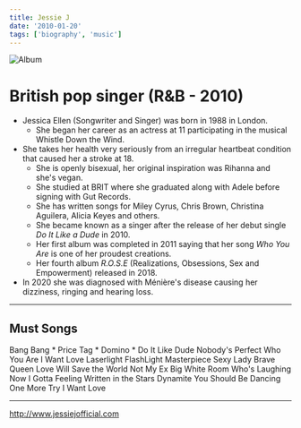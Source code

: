 ```yaml
---
title: Jessie J
date: '2010-01-20'
tags: ['biography', 'music']
---
```


![Album](/static/images/music/JessieJRose.jpg)

# British pop singer (R&amp;B - 2010)

* Jessica Ellen (Songwriter and Singer) was born in 1988 in London.
	* She began her career as an actress at 11 participating in the musical Whistle Down the Wind.
* She takes her health very seriously from an irregular heartbeat condition that caused her a stroke at 18.
	* She is openly bisexual, her original inspiration was Rihanna and she's vegan. 
	* She studied at BRIT where she graduated along with Adele before signing with Gut Records.
	* She has written songs for Miley Cyrus, Chris Brown, Christina Aguilera, Alicia Keyes and others.
	* She became known as a singer after the release of her debut single *Do It Like a Dude* in 2010.
	* Her first album was completed in 2011 saying that her song *Who You Are* is one of her proudest creations.
	* Her fourth album *R.O.S.E* (Realizations, Obsessions, Sex and Empowerment) released in 2018.
* In 2020 she was diagnosed with Ménière's disease causing her dizziness, ringing and hearing loss.

***

## Must Songs ##

Bang Bang *
Price Tag *
Domino *
Do It Like Dude
Nobody's Perfect
Who You Are
I Want Love
Laserlight
FlashLight
Masterpiece
Sexy Lady
Brave
Queen
Love Will Save the World
Not My Ex
Big White Room
Who's Laughing Now
I Gotta Feeling
Written in the Stars
Dynamite
You Should Be Dancing
One More Try
I Want Love

***

http://www.jessiejofficial.com
